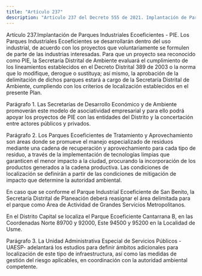 ```yaml
---
title: "Artículo 237"
description: "Artículo 237 del Decreto 555 de 2021. Implantación de Parques Industriales Ecoeficientes - PIE."
---
```


Artículo 237.Implantación de Parques Industriales Ecoeficientes - PIE. Los Parques Industriales Ecoeficientes se desarrollarán dentro del uso industrial, de acuerdo con los proyectos que voluntariamente se formulen de parte de las industrias interesadas. Para que un proyecto sea reconocido como PIE, la Secretaría Distrital de Ambiente evaluará el cumplimiento de los lineamientos establecidos en el Decreto Distrital 389 de 2003 o la norma que lo modifique, derogue o sustituya; así mismo, la aprobación de la delimitación de dichos parques estará a cargo de la Secretaría Distrital de Ambiente, cumpliendo con los criterios de localización establecidos en el presente Plan.
 
Parágrafo 1. Las Secretarías de Desarrollo Económico y de Ambiente promoverán este modelo de asociatividad empresarial y para ello podrá apoyar los proyectos de PIE con las entidades del Distrito y la concertación entre actores públicos y privados.
 
Parágrafo 2. Los Parques Ecoeficientes de Tratamiento y Aprovechamiento son áreas donde se promueve el manejo especializado de residuos mediante una cadena de recuperación y aprovechamiento para cada tipo de residuo, a través de la implementación de tecnologías limpias que garanticen el menor impacto a la ciudad, procurando la incorporación de los productos generados a la cadena productiva. Las condiciones de localización se definirán a partir de las condiciones de mitigación de impacto que determine la autoridad ambiental.
 
En caso que se conforme el Parque Industrial Ecoeficiente de San Benito, la Secretaría Distrital de Planeación deberá reasignar el área delimitada para el parque como Área de Actividad de Grandes Servicios Metropolitanos.
 
En el Distrito Capital se localiza el Parque Ecoeficiente Cantarrana B, en las Coordenadas Norte 89700 y 92000, Este 94500 y 95200 en la Localidad de Usme.
 
Parágrafo 3. La Unidad Administrativa Especial de Servicios Públicos -UAESP- adelantará los estudios para definir ámbitos adicionales para localización de este tipo de infraestructura, así como las medidas de gestión del riesgo aplicables, en coordinación con la autoridad ambiental competente.